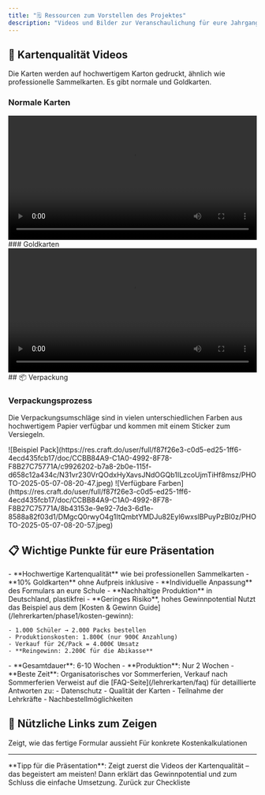 ```yaml
---
title: "🗒️ Ressourcen zum Vorstellen des Projektes"
description: "Videos und Bilder zur Veranschaulichung für eure Jahrgangs-Präsentation"
---
```

## 🎥 Kartenqualität Videos
Die Karten werden auf hochwertigem Karton gedruckt, ähnlich wie professionelle Sammelkarten. Es gibt normale und Goldkarten.

<Columns cols={2}>
<div>



### Normale Karten
<video controls width="100%">
  <source src="https://res.craft.do/user/full/f87f26e3-c0d5-ed25-1ff6-4ecd435fcb17/doc/CCBB84A9-C1A0-4992-8F78-F8B27C75771A/186533c2-f4c9-4ed2-b53a-0d847a2e9e66/aORROQ0nhAX0CDGWG5utKtdc2N14CSsUEKgsD0VQ41Qz/VIDEO-2025-04-18-12-06-42.mp4" type="video/mp4" />
  Your browser does not support the video tag.
</video>
</div>
<div>
### Goldkarten 

<video controls width="100%">
  <source src="https://res.craft.do/user/full/f87f26e3-c0d5-ed25-1ff6-4ecd435fcb17/doc/CCBB84A9-C1A0-4992-8F78-F8B27C75771A/e910a0c1-46a8-eb77-1d44-73126d7fb95b/tghdBiiX23sg1JG8ymnDJI5Ge4nNMXPyLo1MB9kQFWUz/VIDEO-2025-04-18-12-06-24.mp4" type="video/mp4" />
  Your browser does not support the video tag.
</video>
</div>
</Columns>
## 📦 Verpackung

### Verpackungsprozess

Die Verpackungsumschläge sind in vielen unterschiedlichen Farben aus hochwertigem Papier verfügbar und kommen mit einem Sticker zum Versiegeln.


<CardGroup cols={2}>
  <Card title="Beispiel Pack" icon="image">
    ![Beispiel Pack](https://res.craft.do/user/full/f87f26e3-c0d5-ed25-1ff6-4ecd435fcb17/doc/CCBB84A9-C1A0-4992-8F78-F8B27C75771A/c9926202-b7a8-2b0e-115f-d658c12a434c/N31vr230VrQOdxHyXavsJNdOGQb1ILzcoUjmTiHf8msz/PHOTO-2025-05-07-08-20-47.jpeg)
  </Card>
  <Card title="Verfügbare Farben" icon="image">
    ![Verfügbare Farben](https://res.craft.do/user/full/f87f26e3-c0d5-ed25-1ff6-4ecd435fcb17/doc/CCBB84A9-C1A0-4992-8F78-F8B27C75771A/8b43153e-9e92-7de3-6d1e-8588a82f03d1/DMgcQ0rwyO4g1ItQmbtYMDJu82Eyl6wxslBPuyPzBI0z/PHOTO-2025-05-07-08-20-57.jpeg)
  </Card>
</CardGroup>

## 📋 Wichtige Punkte für eure Präsentation

<AccordionGroup>
  <Accordion title="Was macht das Projekt besonders?">
    - **Hochwertige Kartenqualität** wie bei professionellen Sammelkarten
    - **10% Goldkarten** ohne Aufpreis inklusive
    - **Individuelle Anpassung** des Formulars an eure Schule
    - **Nachhaltige Produktion** in Deutschland, plastikfrei
    - **Geringes Risiko**, hohes Gewinnpotential
  </Accordion>

  <Accordion title="Beispielrechnung präsentieren">
    Nutzt das Beispiel aus dem [Kosten & Gewinn Guide](/lehrerkarten/phase1/kosten-gewinn):
    
    - 1.000 Schüler → 2.000 Packs bestellen
    - Produktionskosten: 1.800€ (nur 900€ Anzahlung)
    - Verkauf für 2€/Pack = 4.000€ Umsatz
    - **Reingewinn: 2.200€ für die Abikasse**
  </Accordion>

  <Accordion title="Zeitplan erklären">
    - **Gesamtdauer**: 6-10 Wochen
    - **Produktion**: Nur 2 Wochen
    - **Beste Zeit**: Organisatorisches vor Sommerferien, Verkauf nach Sommerferien
  </Accordion>

  <Accordion title="Häufige Fragen beantworten">
    Verweist auf die [FAQ-Seite](/lehrerkarten/faq) für detaillierte Antworten zu:
    - Datenschutz
    - Qualität der Karten
    - Teilnahme der Lehrkräfte
    - Nachbestellmöglichkeiten
  </Accordion>
</AccordionGroup>

## 🔗 Nützliche Links zum Zeigen

<CardGroup cols={2}>
  <Card
    title="Beispielformular"
    icon="file"
    href="https://app.lehrerkarten.de/kartenformular/d681-lehrerkarten"
    arrow
    cta="Formular ansehen"
  >
    Zeigt, wie das fertige Formular aussieht
  </Card>
  <Card
    title="Aktuelle Preise"
    icon="euro-sign"
    href="https://lehrerkarten.de/pricing"
    arrow
    cta="Preise ansehen"
  >
    Für konkrete Kostenkalkulationen
  </Card>
</CardGroup>

---

<Note>
**Tipp für die Präsentation**: Zeigt zuerst die Videos der Kartenqualität – das begeistert am meisten! Dann erklärt das Gewinnpotential und zum Schluss die einfache Umsetzung.
</Note>

<CardGroup cols={2}>
  <Card
    title="Zurück zu Phase 1"
    icon="arrow-left"
    href="/lehrerkarten/phase1"
  >
    Zurück zur Checkliste
  </Card>

</CardGroup> 